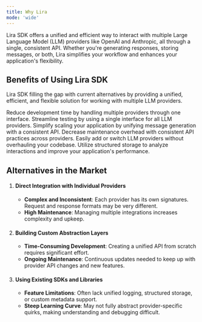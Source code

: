 ```yaml
---
title: Why Lira
mode: 'wide'
---
```


Lira SDK offers a unified and efficient way to interact with multiple Large Language Model (LLM) providers like OpenAI and Anthropic, all through a single, consistent API. Whether you're generating responses, storing messages, or both, Lira simplifies your workflow and enhances your application's flexibility.

## Benefits of Using Lira SDK

Lira SDK filling the gap with current alternatives by providing a unified, efficient, and flexible solution for working with multiple LLM providers.

<CardGroup cols={2}>
  <Card title="Efficiency" icon="clock" horizontal="true">
    Reduce development time by handling multiple providers through one
    interface.
  </Card>
  <Card title="Testing" icon="flask-vial" horizontal="true">
    Streamline testing by using a single interface for all LLM providers.
  </Card>
  <Card title="Scalability" icon="chart-line-up" horizontal="true">
    Simplify scaling your application by unifying message generation with a
    consistent API.
  </Card>
  <Card title="Maintainability" icon="wrench" horizontal="true">
    Decrease maintenance overhead with consistent API practices across
    providers.
  </Card>
  <Card title="Flexibility" icon="rotate-reverse" horizontal="true">
    Easily add or switch LLM providers without overhauling your codebase.
  </Card>
  <Card title="Insightful Analytics" icon="chart-bar" horizontal="true">
    Utilize structured storage to analyze interactions and improve your
    application's performance.
  </Card>
</CardGroup>

## Alternatives in the Market

1. #### Direct Integration with Individual Providers

   - **Complex and Inconsistent**: Each provider has its own signatures. Request and response formats may be very different.
   - **High Maintenance**: Managing multiple integrations increases complexity and upkeep.

2. #### Building Custom Abstraction Layers

   - **Time-Consuming Development**: Creating a unified API from scratch requires significant effort.
   - **Ongoing Maintenance**: Continuous updates needed to keep up with provider API changes and new features.

3. #### Using Existing SDKs and Libraries
   - **Feature Limitations**: Often lack unified logging, structured storage, or custom metadata support.
   - **Steep Learning Curve**: May not fully abstract provider-specific quirks, making understanding and debugging difficult.
